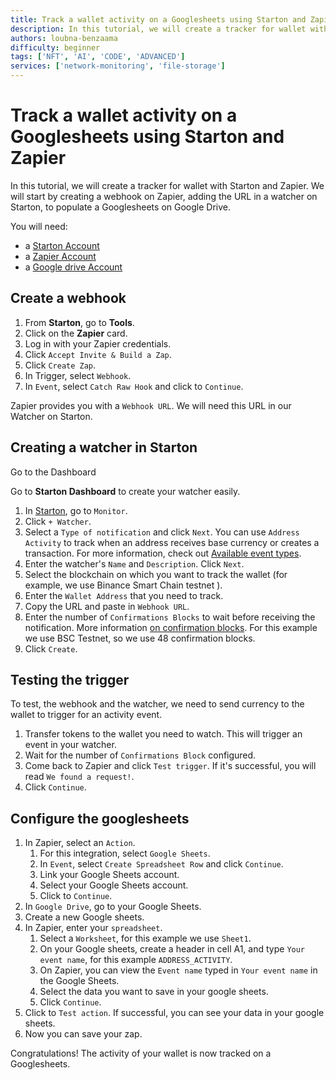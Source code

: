 ```yaml
---
title: Track a wallet activity on a Googlesheets using Starton and Zapier
description: In this tutorial, we will create a tracker for wallet with Starton and Zapier. We will start by creating a webhook on Zapier, adding the URL in a watcher on Starton, to populate a Googlesheets on Google Drive.
authors: loubna-benzaama
difficulty: beginner
tags: ['NFT', 'AI', 'CODE', 'ADVANCED']
services: ['network-monitoring', 'file-storage']
---
```



# Track a wallet activity on a Googlesheets using Starton and Zapier

In this tutorial, we will create a tracker for wallet with Starton and Zapier. We will start by creating a webhook on Zapier, adding the URL in a watcher on Starton, to populate a Googlesheets on Google Drive.

You will need:

-   a [Starton Account](https://starton.com)
-   a [Zapier Account](https://zapier.com)
-   a [Google drive Account](https://sheets.google.com)

## Create a webhook

1. From **Starton**, go to **Tools**.
2. Click on the **Zapier** card.
3. Log in with your Zapier credentials.
4. Click `Accept Invite & Build a Zap`.
5. Click `Create Zap`.
6. In Trigger, select `Webhook`.
7. In `Event`, select `Catch Raw Hook` and click to `Continue`.

Zapier provides you with a `Webhook URL`. We will need this URL in our Watcher on Starton.

## Creating a watcher in Starton

<div className="row-is-multiline">

<div className="col col--2" className="cards">
	<Link className="button-card button-card--vertical" to="https://app.starton.com/projects">
		<Heading as={"h3"}>Go to the Dashboard</Heading>
		<div className="button-card__inner">
			<p color="white">
				Go to <b>Starton Dashboard</b> to create your watcher easily.
			</p>
		</div>
	</Link>
</div>

</div>

1. In [Starton](https://app.starton.com/monitor), go to `Monitor`.
2. Click `+ Watcher`.
3. Select a `Type of notification` and click `Next`. You can use `Address Activity` to track when an address receives base currency or creates a transaction. For more information, check out [Available event types](/docs/watcher/available-event-types).
4. Enter the watcher's `Name` and `Description`. Click `Next`.
5. Select the blockchain on which you want to track the wallet (for example, we use Binance Smart Chain testnet ).
6. Enter the `Wallet Address` that you need to track.
7. Copy the URL and paste in `Webhook URL`.
8. Enter the number of `Confirmations Blocks` to wait before receiving the notification. More information [on confirmation blocks](/docs/watcher/confirmation-blocks).
   For this example we use BSC Testnet, so we use 48 confirmation blocks.
9. Click `Create`.

## Testing the trigger

To test, the webhook and the watcher, we need to send currency to the wallet to trigger for an activity event.

1. Transfer tokens to the wallet you need to watch. This will trigger an event in your watcher.
2. Wait for the number of `Confirmations Block` configured.
3. Come back to Zapier and click `Test trigger`.
   If it's successful, you will read `We found a request!`.
4. Click `Continue`.

## Configure the googlesheets

1. In Zapier, select an `Action`.
    1. For this integration, select `Google Sheets`.
    2. In `Event`, select `Create Spreadsheet Row` and click `Continue`.
    3. Link your Google Sheets account.
    4. Select your Google Sheets account.
    5. Click to `Continue`.
2. In `Google Drive`, go to your Google Sheets.
3. Create a new Google sheets.
4. In Zapier, enter your `spreadsheet`.
    1. Select a `Worksheet`, for this example we use `Sheet1`.
    2. On your Google sheets, create a header in cell A1, and type `Your event name`, for this example `ADDRESS_ACTIVITY`.
    3. On Zapier, you can view the `Event name` typed in `Your event name` in the Google Sheets.
    4. Select the data you want to save in your google sheets.
    5. Click `Continue`.
5. Click to `Test action`. If successful, you can see your data in your google sheets.
6. Now you can save your zap.

Congratulations! The activity of your wallet is now tracked on a Googlesheets.

